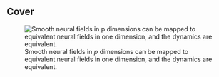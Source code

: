 ::: {.content-visible when-format="html"}
::: {.content-hidden}
# Cover {.unnumbered}
:::

![Smooth neural fields in $p$ dimensions can be mapped to equivalent neural fields in one dimension, and the dynamics are equivalent.](chapters/figures/fig-cover.svg)
:::
